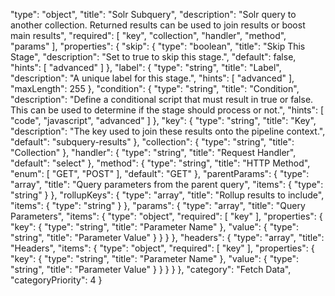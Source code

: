   "type": "object",
  "title": "Solr Subquery",
  "description": "Solr query to another collection. Returned results can be used to join results or boost main results",
  "required": [
    "key",
    "collection",
    "handler",
    "method",
    "params"
  ],
  "properties": {
    "skip": {
      "type": "boolean",
      "title": "Skip This Stage",
      "description": "Set to true to skip this stage.",
      "default": false,
      "hints": [
        "advanced"
      ]
    },
    "label": {
      "type": "string",
      "title": "Label",
      "description": "A unique label for this stage.",
      "hints": [
        "advanced"
      ],
      "maxLength": 255
    },
    "condition": {
      "type": "string",
      "title": "Condition",
      "description": "Define a conditional script that must result in true or false. This can be used to determine if the stage should process or not.",
      "hints": [
        "code",
        "javascript",
        "advanced"
      ]
    },
    "key": {
      "type": "string",
      "title": "Key",
      "description": "The key used to join these results onto the pipeline context.",
      "default": "subquery-results"
    },
    "collection": {
      "type": "string",
      "title": "Collection"
    },
    "handler": {
      "type": "string",
      "title": "Request Handler",
      "default": "select"
    },
    "method": {
      "type": "string",
      "title": "HTTP Method",
      "enum": [
        "GET",
        "POST"
      ],
      "default": "GET"
    },
    "parentParams": {
      "type": "array",
      "title": "Query parameters from the parent query",
      "items": {
        "type": "string"
      }
    },
    "rollupKeys": {
      "type": "array",
      "title": "Rollup results to include",
      "items": {
        "type": "string"
      }
    },
    "params": {
      "type": "array",
      "title": "Query Parameters",
      "items": {
        "type": "object",
        "required": [
          "key"
        ],
        "properties": {
          "key": {
            "type": "string",
            "title": "Parameter Name"
          },
          "value": {
            "type": "string",
            "title": "Parameter Value"
          }
        }
      }
    },
    "headers": {
      "type": "array",
      "title": "Headers",
      "items": {
        "type": "object",
        "required": [
          "key"
        ],
        "properties": {
          "key": {
            "type": "string",
            "title": "Parameter Name"
          },
          "value": {
            "type": "string",
            "title": "Parameter Value"
          }
        }
      }
    }
  },
  "category": "Fetch Data",
  "categoryPriority": 4
}
